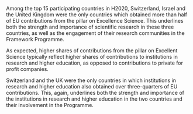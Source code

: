 Among the top 15 participating countries in H2020, Switzerland, Israel and the United Kingdom were the only countries which obtained more than half of EU contributions from the pillar on Excellence Science.  This underlines both the strength and importance of scientific research in these three countries, as well as the engagement of their research communities in the Framework Programme. 

As expected, higher shares of contributions from the pillar on Excellent Science typically reflect higher shares of contributions to institutions in research and higher education, as opposed to contributions to private for profit companies. 

Switzerland and the UK were the only countries in which institutions in research and higher education also obtained over three-quarters of EU contributions. This, again, underlines both the strength and importance of the institutions in research and higher education in the two countries and their involvement in the Programme.
